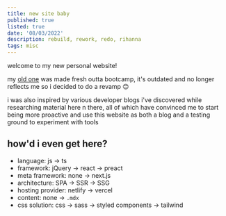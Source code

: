 ```yaml
---
title: new site baby
published: true
listed: true
date: '08/03/2022'
description: rebuild, rework, redo, rihanna
tags: misc
---
```


welcome to my new personal website!

my [old one](https://www.phil-chan.ca) was made fresh outta bootcamp, it's outdated and no longer reflects me so i decided to do a revamp 😊

i was also inspired by various developer blogs i've discovered while researching material here n there, all of which have convinced me
to start being more proactive and use this website as both a blog and a testing ground to experiment with tools

## how'd i even get here?

- language: js → ts
- framework: jQuery → react → preact
- meta framework: none → next.js
- architecture: SPA → SSR → SSG
- hosting provider: netlify → vercel
- content: none → `.mdx`
- css solution: css → sass → styled components → tailwind
